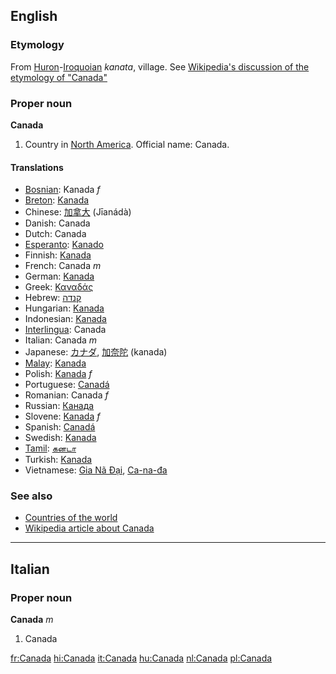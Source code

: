 ==English==
===Etymology===
From [[Huron]]-[[Iroquoian]] ''kanata'', village.  See [[w:Canada#Origin_of_the_name|Wikipedia's discussion of the etymology of "Canada"]]<!--Should "kanata" be capitalised, as it is in Wikipedia?-->

===Proper noun===
'''Canada'''

# Country in [[North America]]. Official name: Canada.

====Translations====
*[[Bosnian]]: Kanada ''f''
*[[Breton]]: [[Kanada]]
*Chinese: [[加拿大]] (Jīanádà)
*Danish: Canada
*Dutch: Canada
*[[Esperanto]]: [[Kanado]]
*Finnish: [[Kanada]]
*French: Canada ''m''
*German: [[Kanada]]
*Greek: [[Καναδάς]]
*Hebrew: [[קנדה]]
*Hungarian: [[Kanada]]
*Indonesian: [[Kanada]]
*[[Interlingua]]: Canada
*Italian: Canada ''m''
*Japanese: [[カナダ]], [[加奈陀]] (kanada)
*[[Malay]]: [[Kanada]]
*Polish: [[Kanada]]  ''f''
*Portuguese: [[Canadá]]
*Romanian: Canada ''f''
*Russian: [[Канада]]
*Slovene: [[Kanada]] ''f''
*Spanish: [[Canadá]]
*Swedish: [[Kanada]]
*[[Tamil]]: [[கனடா]]
*Turkish: [[Kanada]]
*Vietnamese: [[Gia Nã Đại]], [[Ca-na-đa]]

===See also===
*[[Countries of the world]]
*[[w:Canada|Wikipedia article about Canada]]

----
==Italian==
===Proper noun===
'''Canada''' ''m''

#Canada

[[fr:Canada]]
[[hi:Canada]]
[[it:Canada]]
[[hu:Canada]]
[[nl:Canada]]
[[pl:Canada]]